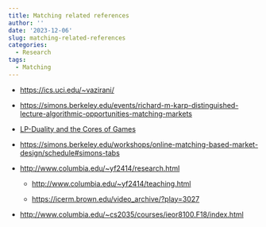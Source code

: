 ```yaml
---
title: Matching related references
author: ''
date: '2023-12-06'
slug: matching-related-references
categories:
  - Research
tags:
  - Matching
---
```


-   <https://ics.uci.edu/~vazirani/>

-   <https://simons.berkeley.edu/events/richard-m-karp-distinguished-lecture-algorithmic-opportunities-matching-markets>

-   [LP-Duality and the Cores of Games](https://simons.berkeley.edu/talks/vijay-v-vazirani-uc-irvine-2023-10-27)

-   <https://simons.berkeley.edu/workshops/online-matching-based-market-design/schedule#simons-tabs>

-   <http://www.columbia.edu/~yf2414/research.html>

    -   <http://www.columbia.edu/~yf2414/teaching.html>

    -   <https://icerm.brown.edu/video_archive/?play=3027>

-   <http://www.columbia.edu/~cs2035/courses/ieor8100.F18/index.html>
